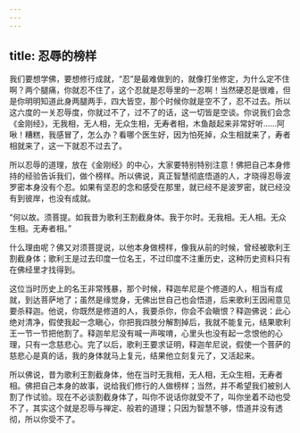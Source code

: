 ```yaml
---
---
---
```

title: 忍辱的榜样
---




我们要想学佛，要想修行成就，“忍”是最难做到的，就像打坐修定，为什么定不住啊？两个腿痛，你就忍不住了，这个忍就是忍辱里的一忍啊！当然硬忍是很难，但是你明明知道此身两腿两手，四大皆空，那个时候你就是空不了，忍不过去。所以这六度的一关忍辱度，你就过不了，过不了的话，这一切皆是空谈。你说我们会念《金刚经》，无我相，无人相，无众生相，无寿者相，木鱼敲起来非常好听……阿啾！糟糕，我感冒了，怎么办？看哪个医生好，因为怕死掉，众生相就来了，寿者相就来了，这一下就忍不过去了。

所以忍辱的道理，放在《金刚经》的中心，大家要特别特别注意！佛把自己本身修持的经验告诉我们，做个榜样。所以佛说，真正智慧彻底悟道的人，才晓得忍辱波罗密本身没有个忍。如果有坚忍的念和感受在那里，就已经不是波罗密，就已经没有到彼岸，也没有成就。

“何以故。须菩提。如我昔为歌利王割截身体。我于尔时。无我相。无人相。无众生相。无寿者相。”

什么理由呢？佛又对须菩提说，以他本身做榜样，像我从前的时候，曾经被歌利王割截身体；歌利王是过去印度一位名王，不过印度不注重历史，这种历史资料只有在佛经里才找得到。

这位当时历史上的名王非常残暴，那个时候，释迦牟尼是个修道的人，相当有成就，到达菩萨地了；虽然是缘觉身，无佛出世自己也会悟道，后来歌利王因闹意见要杀释迦。他说，你既然是修道的人，我要杀你，你会不会瞋恨？释迦佛说：此心绝对清净，假使我起一念瞋心，你把我四肢分解割掉后，我就不能复元，结果歌利王一节一节把他割了。释迦牟尼没有喊一声唉唷，心里头也没有起一念恨他的心理，只有一念慈悲心。完了以后，歌利王要求证明，释迦牟尼说，假使一个菩萨的慈悲心是真的话，我的身体就马上复元，结果他立刻复元了，又活起来。

所以佛说，昔为歌利王割截身体，他在当时无我相，无人相，无众生相，无寿者相。佛把自己本身的故事，说给我们修行的人做榜样；当然，并不希望我们被别人割了作试验。现在不必谈割截身体了，叫你不说话你就受不了，叫你坐着不动也受不了，其实这个就是忍辱与禅定、般若的道理；只因为智慧不够，悟道并没有透彻，所以你受不了。